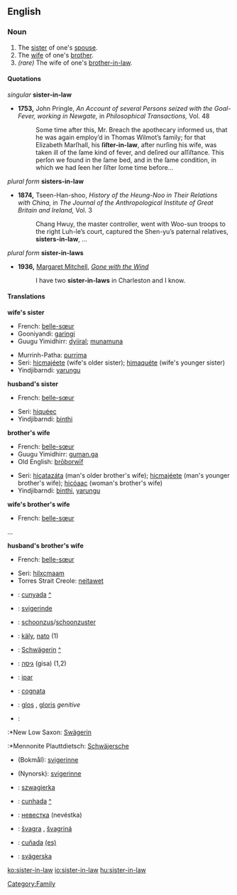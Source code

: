 ==English==

===Noun===
{{en-noun|sg=[[sister]]-[[in]]-[[law]]|pl=sisters-in-law|pl2=sister-in-laws}}
#The [[sister]] of one's [[spouse]].
#The [[wife]] of one's [[brother]].
# ''(rare)'' The wife of one's [[brother-in-law]].
====Quotations====
''singular'' '''sister-in-law'''
*'''1753,''' John Pringle, ''An Account of several Persons seized with the Goal-Fever, working in Newgate,'' in ''Philosophical Transactions,'' Vol. 48
*:Some time after this, Mr. Breach the apothecary informed us, that he was again employ’d in Thomas Wilmot’s family; for that Elizabeth Marſhall, his '''ſiſter-in-law''', after nurſing his wife, was taken ill of the ſame kind of fever, and deſired our aſſiſtance. This perſon we found in the ſame bed, and in the ſame condition, in which we had ſeen her ſiſter ſome time before...
''plural form'' '''sisters-in-law'''
*'''1874,''' Tseen-Han-shoo, ''History of the Heung-Noo in Their Relations with China,'' in ''The Journal of the Anthropological Institute of Great Britain and Ireland,'' Vol. 3
*:Chang Hwuy, the master controller, went with Woo-sun troops to the right Luh-le’s court, captured the Shen-yu’s paternal relatives, '''sisters-in-law''', ...
''plural form'' '''sister-in-laws'''
*'''1936,''' [[w:Margaret Mitchell|Margaret Mitchell]], ''[[w:Gone with the Wind|Gone with the Wind]]''
*:I have two '''sister-in-laws''' in Charleston and I know.
====Translations====
'''wife's sister'''
{{top}}
*French: [[belle-sœur]] {{f}}
*Gooniyandi: [[garingi]]
*Guugu Yimidhirr: [[dyiiral]]; [[munamuna]] {{avoidance}}
{{mid}}
*Murrinh-Patha: [[purrima]] {{cattag|kartu}}
*Seri: [[hicmajeete|hicmajéete]] (wife's older sister); [[himaquete|himaquéte]] (wife's younger sister)
*Yindjibarndi: [[yarungu]]
{{bottom}}

'''husband's sister'''
{{top}}
*French: [[belle-sœur]] {{f}}
{{mid}}
*Seri: [[hiqueec|hiquéec]]
*Yindjibarndi: [[binthi]]
{{bottom}}

'''brother's wife'''
{{top}}
*French: [[belle-sœur]] {{f}}
*Guugu Yimidhirr: [[guman.ga]]
*Old English: [[broþorwif|brōþorwīf]] {{n}}
{{mid}}
*Seri: [[hicatazata|hicatazáta]] (man's older brother's wife); [[hicmajeete|hicmajéete]] (man's younger brother's wife); [[hicoaac|hicóaac]] (woman's brother's wife)
*Yindjibarndi: [[binthi]], [[yarungu]]
{{bottom}}

'''wife's brother's wife'''
{{top}}
*French: [[belle-sœur]] {{f}}
{{mid}}
...
{{bottom}}

'''husband's brother's wife'''
{{top}}
*French: [[belle-sœur]] {{f}}
{{mid}}
*Seri: [[hilxcmaam]]
*Torres Strait Creole: [[neitawet]] {{cattag|eastern dialect}}
{{bottom}}

{{checktrans}}
*{{ttbc|Catalan}}: [[cunyada]] {{f}} [[:ca:cunyada|^]]
*{{ttbc|Danish}}: [[svigerinde]] {{f}}
*{{ttbc|Dutch}}: [[schoonzus]]/[[schoonzuster]] {{f}}
*{{ttbc|Finnish}}: [[käly]], [[nato]] (1)
*{{ttbc|German}}: [[Schwägerin]] {{f}} [[:de:Schwägerin|^]]
*{{ttbc|Hebrew}}: [[גִּיסָה|גיסה]] (gisa) {{f}} (1,2)
*{{ttbc|Indonesian}}: [[ipar]]
*{{ttbc|Italian}}: [[cognata]] {{f}}
*{{ttbc|Latin}}: [[glos]] {{f}}, [[gloris]] ''genitive''
*{{ttbc|Low German}}:
:*New Low Saxon: [[Swägerin]] {{f}}
:*Mennonite Plauttdietsch: [[Schwäjersche]] {{f}}
*{{ttbc|Norwegian}} (Bokmål): [[svigerinne]] {{f}}
*{{ttbc|Norwegian}} (Nynorsk): [[svigerinne]] {{f}}
*{{ttbc|Polish}}: [[szwagierka]] {{f}}
*{{ttbc|Portuguese}}: [[cunhada]] {{f}} [[:pt:cunhada|^]]
*{{ttbc|Russian}}: [[невестка]] (nevéstka) {{f}}
*{{ttbc|Slovak}}: [[švagra]] {{f}}, [[švagriná]] {{f}}
*{{ttbc|Spanish}}: [[cuñada]] {{f}} [[:es:cuñada|(es)]] 
*{{ttbc|Swedish}}: [[svägerska]] {{f}}
[[Category:Family]]
[[ko:sister-in-law]]
[[io:sister-in-law]]
[[hu:sister-in-law]]